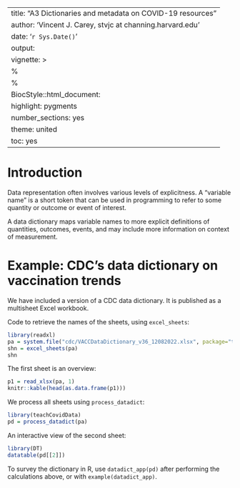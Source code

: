 
---
title: "A3 Dictionaries and metadata on COVID-19 resources"
author: 'Vincent J. Carey, stvjc at channing.harvard.edu'
date: '`r Sys.Date()`'
output:
vignette: >
  %\VignetteEngine{knitr::rmarkdown}
  %\VignetteIndexEntry{A3 Dictionaries and metadata on COVID-19 resources}
  BiocStyle::html_document:
    highlight: pygments
    number_sections: yes
    theme: united
    toc: yes
---

# Introduction

Data representation often involves various levels
of explicitness.  A "variable name" is a short
token that can be used in programming to
refer to some quantity or outcome or event of interest.

A data dictionary maps variable names to more
explicit definitions of quantities, outcomes, events,
and may include more information on context of
measurement.

# Example: CDC's data dictionary on vaccination trends

We have included a version of a CDC data dictionary.
It is published as a multisheet Excel workbook.

Code to retrieve the names of the sheets, using `excel_sheets`:
```r
library(readxl)
pa = system.file("cdc/VACCDataDictionary_v36_12082022.xlsx", package="teachCovidData")
shn = excel_sheets(pa)
shn
```

The first sheet is an overview:
```r
p1 = read_xlsx(pa, 1)
knitr::kable(head(as.data.frame(p1)))
```

We process all sheets using `process_datadict`:
```r
library(teachCovidData)
pd = process_datadict(pa)
```

An interactive view of the second sheet:
```r
library(DT)
datatable(pd[[2]])
```

To survey the dictionary in R, use `datadict_app(pd)` after
performing the calculations above, or with `example(datadict_app)`.
